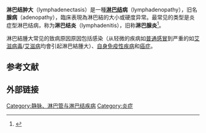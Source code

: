{{Infobox medical condition
| name = 淋巴結腫大
| image = Lymphadanopathy.JPG
| caption = 與[[傳染性單核白血球增多症|傳染性單核白血球增多症]]相關的{{link-en|颈部淋巴结病|Cervical lymphadenopathy}}
| pronounce = 
| synonyms = 
| field = {{link-en|傳染病學|Infectious disease (medical specialty)}}
}}

'''淋巴结肿大'''（lymphadenectasis）是一種'''[[淋巴結|淋巴结]]病'''（lymphadenopathy），旧名'''腺病'''（adenopathy），臨床表現為淋巴結的大小或硬度异常。最常见的类型是炎症型淋巴结病，称为'''淋巴结炎'''（lymphadenitis），旧称'''淋巴腺炎'''<ref>{{DorlandsDict|five/000061959|lymphangitis}}</ref>。

淋巴結腫大常见的致病原因原因包括感染（从轻微的疾病如[[普通感冒|普通感冒]]到严重的如[[艾滋病毒|艾滋病毒]]/[[艾滋病|艾滋病]]均會引起淋巴結腫大）、[[自身免疫性疾病|自身免疫性疾病]]和[[癌症|癌症]]。

==参考文献==
{{reflist}}

== 外部链接 ==
{{Medical resources
|  ICD10          = {{ICD10|I|88||i|80}}, {{ICD10|L|04||l|00}}, {{ICD10|R|59|1|r|50}}  
|  ICD9           = {{ICD9|289.1}}-{{ICD9|289.3}}, {{ICD9|683}}, {{ICD9|785.6}}  
|  ICDO           =  
|  OMIM           =  
|  MedlinePlus    = 001301  
|  eMedicineSubj  = ped  
|  eMedicineTopic = 1333  
|  DiseasesDB     = 22225  
|  MeshID         = D008206  
}}
[[Category:静脉、淋巴管与淋巴结疾病|Category:静脉、淋巴管与淋巴结疾病]]
[[Category:炎症|Category:炎症]]
